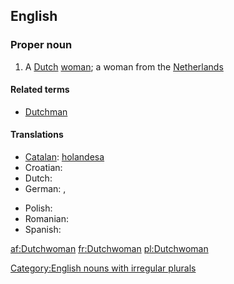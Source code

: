 ==English==

===Proper noun===
{{en-proper noun|Dutchwomen}}

# A [[Dutch]] [[woman]]; a woman from the [[Netherlands]]

====Related terms====
* [[Dutchman]]

====Translations====
{{trans-top|a Dutch woman}}
* [[Catalan]]: [[holandesa]] {{f}}
* Croatian: {{t-|hr|Nizozemka|f|alt=Nizòzēmka}}
* Dutch: {{t+|nl|Nederlandse|f}}
* German: {{t+|de|Niederländerin|f}}, {{t|de|Holländerin|f}}
{{trans-mid}}
* Polish: {{t+|pl|Holenderka|f}}
* Romanian: {{t+|ro|olandeză|f}}
* Spanish: {{t-|es|holandesa|f}}
{{trans-bottom}}

[[Category:English nouns with irregular plurals]]

[[af:Dutchwoman]]
[[fr:Dutchwoman]]
[[pl:Dutchwoman]]